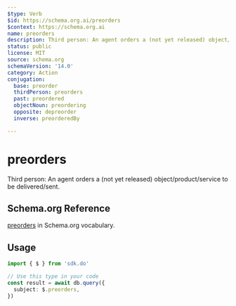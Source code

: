 ```yaml
---
$type: Verb
$id: https://schema.org.ai/preorders
$context: https://schema.org.ai
name: preorders
description: Third person: An agent orders a (not yet released) object/product/service to be delivered/sent.
status: public
license: MIT
source: schema.org
schemaVersion: '14.0'
category: Action
conjugation:
  base: preorder
  thirdPerson: preorders
  past: preordered
  objectNoun: preordering
  opposite: depreorder
  inverse: preorderedBy

---
```


# preorders

Third person: An agent orders a (not yet released) object/product/service to be delivered/sent.

## Schema.org Reference

[preorders](https://schema.org/PreOrderAction) in Schema.org vocabulary.

## Usage

```typescript
import { $ } from 'sdk.do'

// Use this type in your code
const result = await db.query({
  subject: $.preorders,
})
```
